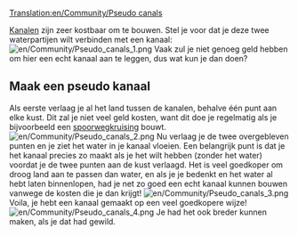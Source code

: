 [[Translation:en/Community/Pseudo canals]]
{{nl/Vertaling|en/Community/Pseudo canals|0}}

[[nl/Manual/Havens|Kanalen]] zijn zeer kostbaar om te bouwen. Stel je voor dat je deze twee waterpartijen wilt verbinden met een kanaal:
[[File:en/Community/Pseudo canals 1.png|center]]
Vaak zul je niet genoeg geld hebben om hier een echt kanaal aan te leggen, dus wat kun je dan doen?

==Maak een pseudo kanaal==
Als eerste verlaag je al het land tussen de kanalen, behalve één punt aan elke kust. Dit zal je niet veel geld kosten, want dit doe je regelmatig als je bijvoorbeeld een [[en/Community/Junctionary/Links|spoorwegkruising]] bouwt.
[[File:en/Community/Pseudo canals 2.png|center]]
Nu verlaag je de twee overgebleven punten en je ziet het water in je kanaal vloeien. Een belangrijk punt is dat je het kanaal precies zo maakt als je het wilt hebben (zonder het water) voordat je de twee punten aan de kust verlaagd. Het is veel goedkoper om droog land aan te passen dan water, en als je je bedenkt en het water al hebt laten binnenlopen, had je net zo goed een echt kanaal kunnen bouwen vanwege de kosten die je dan krijgt!
[[File:en/Community/Pseudo canals 3.png|center]]
Voila, je hebt een kanaal gemaakt op een veel goedkopere wijze!
[[File:en/Community/Pseudo canals 4.png|center]]
Je had het ook breder kunnen maken, als je dat had gewild. <!--Een ander voordeel van pseudo kanalen is dat je er bruggen overheen kunt bouwen, en dat kan niet over een echt kanaal. NIET WAAR IN v0.6.0.-->